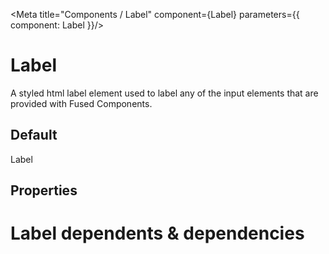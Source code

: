 

<Meta title="Components / Label" component={Label} parameters={{ component: Label }}/>

# Label

A styled html label element used to label any of the input elements that are provided with Fused Components. 

## Default
<Preview>
    <Story name="Label" parameters={{ decorators: [withKnobs]}}>
        <Label>Label</Label>
    </Story>
</Preview>

<LabelDark />

## Properties

<Props of={Label} />

# Label dependents & dependencies
<DependenciesTable titleDependencies='Dependencies' titleDependents='Dependents' of={Label} />
